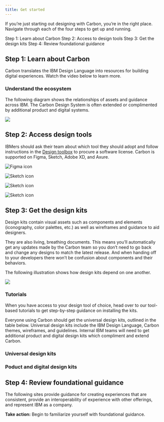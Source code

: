 ```yaml
---
title: Get started
---
```


<PageDescription>

If you’re just starting out designing with Carbon, you’re in the right place. Navigate through each of the four steps to get up and running.

</PageDescription>

<AnchorLinks>

<AnchorLink>Step 1: Learn about Carbon</AnchorLink>
<AnchorLink>Step 2: Access to design tools</AnchorLink>
<AnchorLink>Step 3: Get the design kits</AnchorLink>
<AnchorLink>Step 4: Review foundational guidance</AnchorLink>

</AnchorLinks>

## Step 1: Learn about Carbon

Carbon translates the IBM Design Language into resources for building digital experiences. Watch the video below to learn more.

### Understand the ecosystem

The following diagram shows the relationships of assets and guidance across IBM. The Carbon Design System is often extended or complimented by additional product and digital systems. 

<Image src="/designing/get-started/CarbonEcosystem.png" />

## Step 2: Access design tools

IBMers should ask their team about which tool they should adopt and follow instructions in the [Design toolbox]() to procure a software license. Carbon is supported on Figma, Sketch, Adobe XD, and Axure.

<Row className="resource-card-group">
<Column colMd={4} colLg={4} noGutterSm>
    <ResourceCard
      subTitle="Get Figma"
      aspectRatio="2:1"
      actionIcon="launch"
      href="https://gatsby.carbondesignsystem.com"
      >

![Figma icon](/designing/get-started/figma.svg)

  </ResourceCard>
</Column>
<Column colMd={4} colLg={4} noGutterSm>
    <ResourceCard
      subTitle="Get Sketch"
      actionIcon="launch"
      aspectRatio="2:1"
      href="https://gatsby.carbondesignsystem.com"
      >

![Sketch icon](/designing/get-started/sketch.svg)

  </ResourceCard>
</Column>
<Column colMd={4} colLg={4} noGutterSm>
    <ResourceCard
      subTitle="Get Adobe XD"
      aspectRatio="2:1"
      actionIcon="launch"
      href="https://gatsby.carbondesignsystem.com"
      >

![Sketch icon](/mdx/sketch-icon.png)

  </ResourceCard>
</Column>
<Column colMd={4} colLg={4} noGutterSm>
    <ResourceCard
      subTitle="Get Axure"
      aspectRatio="2:1"
      actionIcon="launch"
      href="https://gatsby.carbondesignsystem.com"
      >

![Sketch icon](/mdx/sketch-icon.png)

  </ResourceCard>
</Column>
</Row>

## Step 3: Get the design kits

Design kits contain visual assets such as components and elements (iconography, color palettes, etc.) as well as wireframes and guidance to aid designers. 

They are also living, breathing documents. This means you’ll automatically get any updates made by the Carbon team so you don’t need to go back and change any designs to match the latest release. And when handing off to your developers there won’t be confusion about components and their behaviors.

The following illustration shows how design kits depend on one another.

<Image src="/designing/get-started/KitDependancy.png" />

### Tutorials

When you have access to your design tool of choice, head over to our tool-based tutorials to get step-by-step guidance on installing the kits.

Everyone using Carbon should get the universal design kits, outlined in the table below. Universal design kits include the IBM Design Language, Carbon themes, wireframes, and guidelines. Internal IBM teams will need to get additional product and digital design kits which compliment and extend Carbon. 

### Universal design kits

### Poduct and digital design kits

## Step 4: Review foundational guidance

The following sites provide guidance for creating experiences that are consistent, provide an interoperability of experience with other offerings, and represent IBM as a company.

**Take action:** Begin to familiarize yourself with foundational guidance. 
